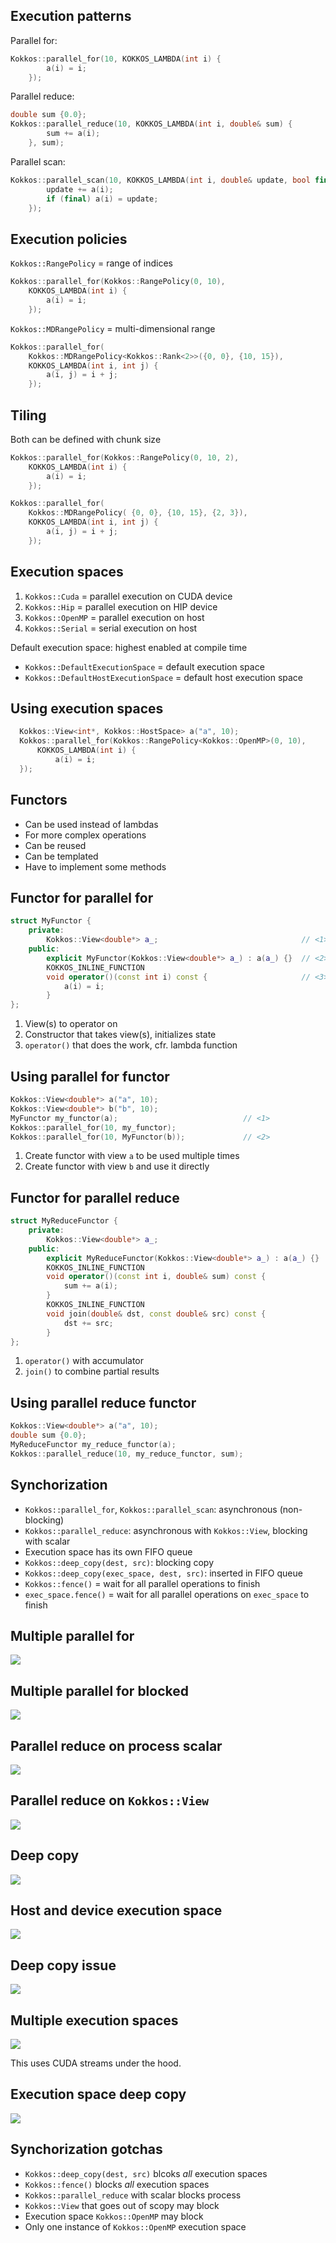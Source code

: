 ## Execution patterns

::: {.fragment}
Parallel for:
```c++
Kokkos::parallel_for(10, KOKKOS_LAMBDA(int i) {
        a(i) = i;
    });
```
:::

::: {.fragment}
Parallel reduce:
```c++
double sum {0.0};
Kokkos::parallel_reduce(10, KOKKOS_LAMBDA(int i, double& sum) {
        sum += a(i);
    }, sum);
```
:::

::: {.fragment}
Parallel scan:
```c++
Kokkos::parallel_scan(10, KOKKOS_LAMBDA(int i, double& update, bool final) {
        update += a(i);
        if (final) a(i) = update;
    });
```
:::


## Execution policies

::: {.fragment}
`Kokkos::RangePolicy` = range of indices
```c++
Kokkos::parallel_for(Kokkos::RangePolicy(0, 10),
    KOKKOS_LAMBDA(int i) {
        a(i) = i;
    });
```
:::

::: {.fragment}
`Kokkos::MDRangePolicy` = multi-dimensional range
```c++
Kokkos::parallel_for(
    Kokkos::MDRangePolicy<Kokkos::Rank<2>>({0, 0}, {10, 15}),
    KOKKOS_LAMBDA(int i, int j) {
        a(i, j) = i + j;
    });
```
:::


## Tiling

Both can be defined with chunk size

::: {.fragment}
```c++
Kokkos::parallel_for(Kokkos::RangePolicy(0, 10, 2),
    KOKKOS_LAMBDA(int i) {
        a(i) = i;
    });
```
:::

::: {.fragment}
```c++  
Kokkos::parallel_for(
    Kokkos::MDRangePolicy( {0, 0}, {10, 15}, {2, 3}),
    KOKKOS_LAMBDA(int i, int j) {
        a(i, j) = i + j;
    });
```
:::


## Execution spaces

1. `Kokkos::Cuda` = parallel execution on CUDA device
1. `Kokkos::Hip` = parallel execution on HIP device
1. `Kokkos::OpenMP` = parallel execution on host
1. `Kokkos::Serial` = serial execution on host

::: {.fragment}
Default execution space: highest enabled at compile time
:::

- `Kokkos::DefaultExecutionSpace` = default execution space
- `Kokkos::DefaultHostExecutionSpace` = default host execution space


## Using execution spaces

```c++
  Kokkos::View<int*, Kokkos::HostSpace> a("a", 10);
  Kokkos::parallel_for(Kokkos::RangePolicy<Kokkos::OpenMP>(0, 10),
      KOKKOS_LAMBDA(int i) {
          a(i) = i;
  });
```


## Functors

- Can be used instead of lambdas
- For more complex operations
- Can be reused
- Can be templated
- Have to implement some methods


## Functor for parallel for

```c++  
struct MyFunctor {
    private:
        Kokkos::View<double*> a_;                                // <1>
    public:
        explicit MyFunctor(Kokkos::View<double*> a_) : a(a_) {}  // <2>
        KOKKOS_INLINE_FUNCTION
        void operator()(const int i) const {                     // <3>
            a(i) = i;
        }
};
```

1. View(s) to operator on
2. Constructor that takes view(s), initializes state
3. `operator()` that does the work, cfr. lambda function


## Using parallel for functor

```c++
Kokkos::View<double*> a("a", 10);
Kokkos::View<double*> b("b", 10);
MyFunctor my_functor(a);                            // <1>
Kokkos::parallel_for(10, my_functor);
Kokkos::parallel_for(10, MyFunctor(b));             // <2>
```

1. Create functor with view `a` to be used multiple times
2. Create functor with view `b` and use it directly


## Functor for parallel reduce

```c++  
struct MyReduceFunctor {
    private:
        Kokkos::View<double*> a_;
    public:
        explicit MyReduceFunctor(Kokkos::View<double*> a_) : a(a_) {}
        KOKKOS_INLINE_FUNCTION
        void operator()(const int i, double& sum) const {                // <1>
            sum += a(i);
        }
        KOKKOS_INLINE_FUNCTION
        void join(double& dst, const double& src) const {                // <2>
            dst += src;
        }
};
```

1. `operator()` with accumulator
2. `join()` to combine partial results


## Using parallel reduce functor

```c++  
Kokkos::View<double*> a("a", 10);
double sum {0.0};
MyReduceFunctor my_reduce_functor(a);
Kokkos::parallel_reduce(10, my_reduce_functor, sum);
```


## Synchorization

- `Kokkos::parallel_for`, `Kokkos::parallel_scan`: asynchronous (non-blocking)
- `Kokkos::parallel_reduce`: asynchronous with `Kokkos::View`, blocking with scalar
- Execution space has its own FIFO queue
- `Kokkos::deep_copy(dest, src)`: blocking copy
- `Kokkos::deep_copy(exec_space, dest, src)`: inserted in FIFO queue
- `Kokkos::fence()` = wait for all parallel operations to finish
- `exec_space.fence()` = wait for all parallel operations on `exec_space` to finish


## Multiple parallel for

![](/kokkos/img/async_parallel_for.png){fig-alt="Multiple parallel for"}


## Multiple parallel for blocked

![](/kokkos/img/async_parallel_for_blocked.png){fig-alt="Parallel for blocked by process"}


## Parallel reduce on process scalar

![](/kokkos/img/parallel_reduce_on_scalar.png){fig-alt="Parallel reduce on process scalar"}


## Parallel reduce on `Kokkos::View`

![](/kokkos/img/parallel_reduce_on_view.png){fig-alt="Parallel reduce on `Kokkos::View`"}


## Deep copy

![](/kokkos/img/blocking_deep_copy.png){fig-alt="`Kokkos::deep_copy(dest, src) blocks"}


## Host and device execution space

![](/kokkos/img/openmp_kernel.png){fig-alt="Using both host and device execution spaces"}


## Deep copy issue

![](/kokkos/img/deep_copy_sync_issue.png){fig-alt="`Kokkos::deep_copy(dest, src)` issue"}


## Multiple execution spaces

![](/kokkos/img/multiple_exec_spaces.png){fig-alt="Using multiple execution spaces on device"}

::: notes
This uses CUDA streams under the hood.
:::


## Execution space deep copy

![](/kokkos/img/async_deep_copy.png){fig-alt="Asynchronous `Kokkos::deep_copy(exec_space, dest, src)`"}


## Synchorization gotchas

- `Kokkos::deep_copy(dest, src)` blcoks *all* execution spaces
- `Kokkos::fence()` blocks *all* execution spaces
- `Kokkos::parallel_reduce` with scalar blocks process
- `Kokkos::View` that goes out of scopy may block
- Execution space `Kokkos::OpenMP` may block
- Only one instance of `Kokkos::OpenMP` execution space
